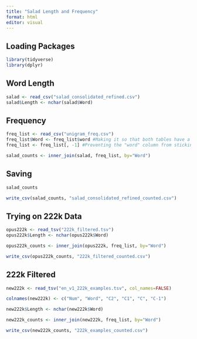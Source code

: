 ```yaml
---
title: "Salad Length and Frequency"
format: html
editor: visual
---
```


## Loading Packages

```r

library(tidyverse)
library(dplyr)

```

## Word Length

```r

salad <- read_csv("salad_consolidated_refined.csv")
salad$Length <- nchar(salad$Word)

```

## Frequency

```r

freq_list <- read_csv("unigram_freq.csv") 
freq_list$Word <- freq_list$word #Making it so that both tables have a "Word" column
freq_list <- freq_list[, -1] #Preventing the "word" column from sticking around

salad_counts <- inner_join(salad, freq_list, by="Word")

```

## Saving

```r

salad_counts

write_csv(salad_counts, "salad_consolidated_refined_counted.csv")

```

## Trying on 222k Data

```r

opus222k <- read_tsv("222k_filtered.tsv")
opus222k$Length <- nchar(opus222k$Word)

opus222k_counts <- inner_join(opus222k, freq_list, by="Word")

write_csv(opus222k_counts, "222k_filtered_counted.csv")

```

## 222k Filtered

```r

new222k <- read_tsv("en_v1_222k_examples.tsv", col_names=FALSE)

colnames(new222k) <- c("Num", "Word", "C2", "C1", "C", "C-1")

new222k$Length <- nchar(new222k$Word)

new222k_counts <- inner_join(new222k, freq_list, by="Word")

write_csv(new222k_counts, "222k_examples_counted.csv")

```
